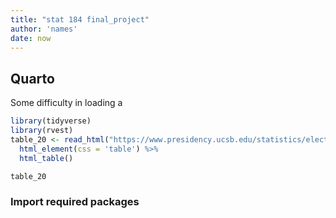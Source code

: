 ```yaml
---
title: "stat 184 final_project"
author: 'names'
date: now
---
```


## Quarto

Some difficulty in loading a

```r
library(tidyverse)
library(rvest)
table_20 <- read_html("https://www.presidency.ucsb.edu/statistics/elections/2020") %>%
  html_element(css = 'table') %>%
  html_table()

table_20

```

### Import required packages

```ddd

```

```r


```
